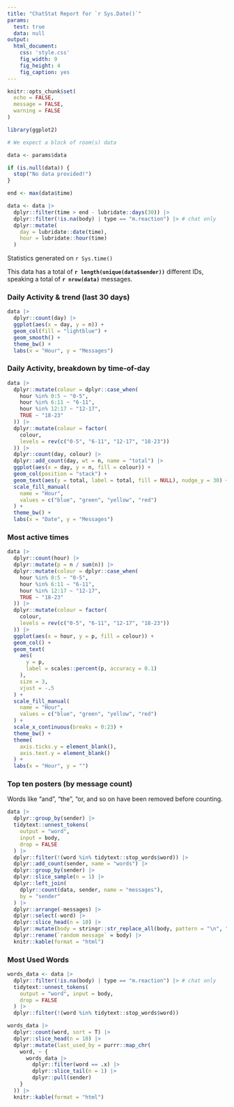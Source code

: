 ```yaml
---
title: "ChatStat Report for `r Sys.Date()`"
params:
  test: true
  data: null
output:
  html_document:
    css: 'style.css'
    fig_width: 9
    fig_height: 4
    fig_caption: yes
---
```


```r
knitr::opts_chunk$set(
  echo = FALSE,
  message = FALSE,
  warning = FALSE
)

library(ggplot2)

# We expect a block of room(s) data

data <- params$data

if (is.null(data)) {
  stop("No data provided!")
}

end <- max(data$time)

data <- data |>
  dplyr::filter(time > end - lubridate::days(30)) |>
  dplyr::filter(!is.na(body) | type == "m.reaction") |> # chat only
  dplyr::mutate(
    day = lubridate::date(time),
    hour = lubridate::hour(time)
  )
```

Statistics generated on `r Sys.time()`

This data has a total of **`r length(unique(data$sender))`** different IDs,
speaking a total of **`r nrow(data)`** messages.

### Daily Activity & trend (last 30 days)

```r
data |>
  dplyr::count(day) |>
  ggplot(aes(x = day, y = n)) +
  geom_col(fill = "lightblue") +
  geom_smooth() +
  theme_bw() +
  labs(x = "Hour", y = "Messages")
```

### Daily Activity, breakdown by time-of-day

```r
data |>
  dplyr::mutate(colour = dplyr::case_when(
    hour %in% 0:5 ~ "0-5",
    hour %in% 6:11 ~ "6-11",
    hour %in% 12:17 ~ "12-17",
    TRUE ~ "18-23"
  )) |>
  dplyr::mutate(colour = factor(
    colour,
    levels = rev(c("0-5", "6-11", "12-17", "18-23"))
  )) |>
  dplyr::count(day, colour) |>
  dplyr::add_count(day, wt = n, name = "total") |>
  ggplot(aes(x = day, y = n, fill = colour)) +
  geom_col(position = "stack") +
  geom_text(aes(y = total, label = total, fill = NULL), nudge_y = 30) +
  scale_fill_manual(
    name = "Hour",
    values = c("blue", "green", "yellow", "red")
  ) +
  theme_bw() +
  labs(x = "Date", y = "Messages")
```

### Most active times

```r
data |>
  dplyr::count(hour) |>
  dplyr::mutate(p = n / sum(n)) |>
  dplyr::mutate(colour = dplyr::case_when(
    hour %in% 0:5 ~ "0-5",
    hour %in% 6:11 ~ "6-11",
    hour %in% 12:17 ~ "12-17",
    TRUE ~ "18-23"
  )) |>
  dplyr::mutate(colour = factor(
    colour,
    levels = rev(c("0-5", "6-11", "12-17", "18-23"))
  )) |>
  ggplot(aes(x = hour, y = p, fill = colour)) +
  geom_col() +
  geom_text(
    aes(
      y = p,
      label = scales::percent(p, accuracy = 0.1)
    ),
    size = 3,
    vjust = -.5
  ) +
  scale_fill_manual(
    name = "Hour",
    values = c("blue", "green", "yellow", "red")
  ) +
  scale_x_continuous(breaks = 0:23) +
  theme_bw() +
  theme(
    axis.ticks.y = element_blank(),
    axis.text.y = element_blank()
  ) +
  labs(x = "Hour", y = "")
```

### Top ten posters (by message count)

Words like "and", "the", "or, and so on have been removed before
counting.

```r
data |>
  dplyr::group_by(sender) |>
  tidytext::unnest_tokens(
    output = "word",
    input = body,
    drop = FALSE
  ) |>
  dplyr::filter(!(word %in% tidytext::stop_words$word)) |>
  dplyr::add_count(sender, name = "words") |>
  dplyr::group_by(sender) |>
  dplyr::slice_sample(n = 1) |>
  dplyr::left_join(
    dplyr::count(data, sender, name = "messages"),
    by = "sender"
  ) |>
  dplyr::arrange(-messages) |>
  dplyr::select(-word) |>
  dplyr::slice_head(n = 10) |>
  dplyr::mutate(body = stringr::str_replace_all(body, pattern = "\n", " ")) |>
  dplyr::rename(`random message` = body) |>
  knitr::kable(format = "html")
```

### Most Used Words

```r
words_data <- data |>
  dplyr::filter(!is.na(body) | type == "m.reaction") |> # chat only
  tidytext::unnest_tokens(
    output = "word", input = body,
    drop = FALSE
  ) |>
  dplyr::filter(!(word %in% tidytext::stop_words$word))

words_data |>
  dplyr::count(word, sort = T) |>
  dplyr::slice_head(n = 10) |>
  dplyr::mutate(last_used_by = purrr::map_chr(
    word, ~ {
      words_data |>
        dplyr::filter(word == .x) |>
        dplyr::slice_tail(n = 1) |>
        dplyr::pull(sender)
    }
  )) |>
  knitr::kable(format = "html")
```

